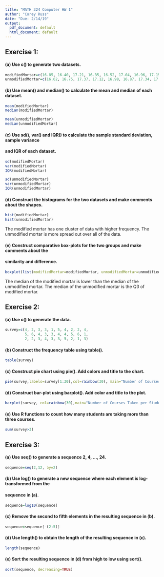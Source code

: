 ```yaml
---
title: "MATH 324 Computer HW 1"
author: "Corey Russ"
date: "Due: 2/14/19"
output:
  pdf_document: default
  html_document: default
---
```


## Exercise 1: 
#### (a) Use c() to generate two datasets.

```r
modifiedMortar=c(16.85, 16.40, 17.21, 16.35, 16.52, 17.04, 16.96, 17.15, 16.59, 16.57)
unmodifiedMortar=c(16.62, 16.75, 17.37, 17.12, 16.98, 16.87, 17.34, 17.02, 17.08, 17.27)
```

#### (b) Use mean() and median() to calculate the mean and median of each dataset.

```r
mean(modifiedMortar)
median(modifiedMortar)

mean(unmodifiedMortar)
median(unmodifiedMortar)

```

#### (c) Use sd(), var() and IQR() to calculate the sample standard deviation, sample variance
#### and IQR of each dataset.

```r
sd(modifiedMortar)
var(modifiedMortar)
IQR(modifiedMortar)

sd(unmodifiedMortar)
var(unmodifiedMortar)
IQR(unmodifiedMortar)
```

#### (d) Construct the histograms for the two datasets and make comments about the shapes.

```r
hist(modifiedMortar)
hist(unmodifiedMortar)
```

The modified mortar has one cluster of data with higher frequency. The unmodified mortar is more spread out over all of the data.

#### (e) Construct comparative box-plots for the two groups and make comments about the
#### similarity and difference.

```r
boxplot(list(modifiedMortar=modifiedMortar, unmodifiedMortar=unmodifiedMortar), col="blue")
```

The median of the modified mortar is lower than the median of the unmodified mortar. The median of the unmodified mortar is the Q3 of modified mortar.

## Exercise 2:

#### (a) Use c() to generate the data.

```r
survey=c(4, 2, 3, 3, 1, 5, 4, 2, 2, 4, 
         5, 6, 4, 3, 3, 4, 4, 5, 6, 1, 
         2, 2, 3, 4, 3, 3, 5, 2, 1, 3)
```

#### (b) Construct the frequency table using table().

```r
table(survey)
```

#### (c) Construct pie chart using pie(). Add colors and title to the chart.

```r
pie(survey,labels=survey[1:30],col=rainbow(30), main="Number of Courses Taken per Student for 30 Students")
```

#### (d) Construct bar-plot using barplot(). Add color and title to the plot.

```r
barplot(survey, col=rainbow(30),main="Number of Courses Taken per Student")
```

#### (e) Use R functions to count how many students are taking more than three courses.

```r
sum(survey>3)
```

## Exercise 3:

#### (a) Use seq() to generate a sequence 2, 4, ..., 24.

```r
sequence=seq(2,12, by=2)
```

#### (b) Use log() to generate a new sequence where each element is log-transformed from the
#### sequence in (a).

```r
sequence=log10(sequence)
```

#### (c) Remove the second to fifth elements in the resulting sequence in (b).

```r
sequence=sequence[-(2:5)]
```

#### (d) Use length() to obtain the length of the resulting sequence in (c).
```r
length(sequence)
```

#### (e) Sort the resulting sequence in (d) from high to low using sort().
```r
sort(sequence, decreasing=TRUE)
```



